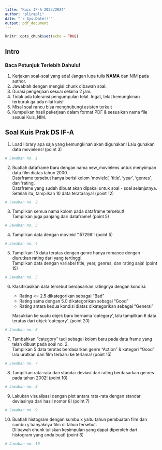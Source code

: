 ```yaml
---
title: "Kuis IF-A 2023/2024"
author: "plirapli"
date: "`r Sys.Date()`"
output: pdf_document
---
```


```r
knitr::opts_chunk$set(echo = TRUE)
```

## Intro

### Baca Petunjuk Terlebih Dahulu!

1.  Kerjakan soal-soal yang ada! Jangan lupa tulis **NAMA** dan NIM pada author.
2.  Jawablah dengan mengisi chunk dibawah soal.
3.  Durasi pengerjaan sesuai selama 2 jam.
4.  Tidak ada toleransi pengumpulan telat. Ingat, telat kemungkinan terburuk ga ada nilai kuis!
5.  Misal soal rancu bisa menghubungi asisten terkait
6.  Kumpulkan hasil pekerjaan dalam format PDF & sesuaikan nama file sesuai Kuis_NIM.

## Soal Kuis Prak DS IF-A

1.  Load library apa saja yang kemungkinan akan digunakan! Lalu gunakan data movielens! (point 3)

```r
# Jawaban no. 1
```

2.  Buatlah dataframe baru dengan nama new_movielens untuk menyimpan data film diatas tahun 2000.\
    Dataframe tersebut hanya berisi kolom ‘movieId’, ‘title’, ‘year’, ‘genres’, dan ‘rating’.\
    Dataframe yang sudah dibuat akan dipakai untuk soal - soal selanjutnya.\
    Setelah itu, tampilkan 10 data teratasnya! (point 12)

```r
# Jawaban no. 2
```

3.  Tampilkan semua nama kolom pada dataframe tersebut!\
    Tampilkan juga panjang dari dataframe! (point 5)

```r
# Jawaban no. 3
```

4.  Tampilkan data dengan movieid ‘157296’! (point 5)

```r
# Jawaban no. 4
```

5.  Tampilkan 15 data teratas dengan genre hanya romance dengan diurutkan rating dari yang tertinggi.\
    Tampilkan data dengan variabel title, year, genres, dan rating saja! (point 15)

```r
# Jawaban no. 5
```

6.  Klasifikasikan data tersebut berdasarkan ratingnya dengan kondisi:

    -   Rating \<= 2.5 dikategorikan sebagai “Bad”
    -   Rating sama dengan 5.0 dikategorikan sebagai “Good”
    -   Rating antara kedua kondisi diatas dikategorikan sebagai “General”\

    Masukkan ke suatu objek baru bernama 'category', lalu tampilkan 6 data teratas dari objek 'category'. (point 20)

```r
# Jawaban no. 6
```

7.  Tambahkan "category" tadi sebagai kolom baru pada data frame yang telah dibuat pada soal no. 2.\
    Tampilkan 5 data teratas berdasarkan genre "Action" & kategori “Good” lalu urutkan dari film terbaru ke terlama! (point 15)

```r
# Jawaban no. 7
```

8.  Tampilkan rata-rata dan standar deviasi dari rating berdasarkan genres pada tahun 2002! (point 10)

```r
# Jawaban no. 8
```

9.  Lakukan visualisasi dengan plot antara rata-rata dengan standar deviasinya dari hasil nomor 8! (point 7)

```r
# Jawaban no. 9
```

10. Buatlah histogram dengan sumbu x yaitu tahun pembuatan film dan sumbu y banyaknya film di tahun tersebut.\
    Di bawah chunk tuliskan kesimpulan yang dapat diperoleh dari histogram yang anda buat! (point 8)

```r
# Jawaban no. 10
```
